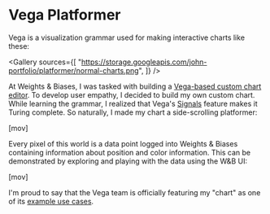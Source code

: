 
<ProjectLayout title="Vega Platformer">

# Vega Platformer

Vega is a visualization grammar used for making interactive charts like these:

<Gallery
  sources={[
    "https://storage.googleapis.com/john-portfolio/platformer/normal-charts.png",
  ]}
/>

At Weights & Biases, I was tasked with building a [Vega-based custom chart editor](http://localhost:3000/vega). To develop user empathy, I decided to build my own custom chart. While learning the grammar, I realized that Vega's [Signals](https://vega.github.io/vega/docs/signals/) feature makes it Turing complete. So naturally, I made my chart a side-scrolling platformer:

[mov]

Every pixel of this world is a data point logged into Weights & Biases containing information about position and color information. This can be demonstrated by exploring and playing with the data using the W&B UI:

[mov]

I'm proud to say that the Vega team is officially featuring my "chart" as one of its [example use cases](https://vega.github.io/vega/examples/platformer/).

</ProjectLayout>
